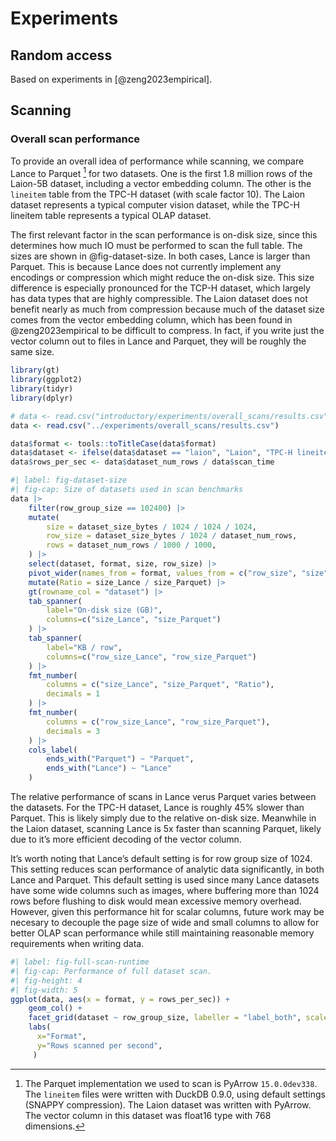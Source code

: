 # Experiments

## Random access

Based on experiments in [@zeng2023empirical].

## Scanning


### Overall scan performance

To provide an overall idea of performance while scanning, we compare Lance to Parquet [^parquet-scan-note] for two datasets. One is the first 1.8 million rows of the Laion-5B dataset, including a vector embedding column. The other is the `lineitem` table from the TPC-H dataset (with scale factor 10). The Laion dataset represents a typical computer vision dataset, while the TPC-H lineitem table represents a typical OLAP dataset.

[^parquet-scan-note]: The Parquet implementation we used to scan is PyArrow `15.0.0dev338`. The `lineitem` files were written with DuckDB 0.9.0, using default settings (SNAPPY compression). The Laion dataset was written with PyArrow. The vector column in this dataset was float16 type with 768 dimensions.

The first relevant factor in the scan performance is on-disk size, since this determines how much IO must be performed to scan the full table. The sizes are shown in @fig-dataset-size. In both cases, Lance is larger than Parquet. This is because Lance does not currently implement any encodings or compression which might reduce the on-disk size. This size difference is especially pronounced for the TCP-H dataset, which largely has data types that are highly compressible. The Laion dataset does not benefit nearly as much from compression because much of the dataset size comes from the vector embedding column, which has been found in @zeng2023empirical to be difficult to compress. In fact, if you write just the vector column out to files in Lance and Parquet, they will be roughly the same size.

```r
library(gt)
library(ggplot2)
library(tidyr)
library(dplyr)

# data <- read.csv("introductory/experiments/overall_scans/results.csv")
data <- read.csv("../experiments/overall_scans/results.csv")

data$format <- tools::toTitleCase(data$format)
data$dataset <- ifelse(data$dataset == "laion", "Laion", "TPC-H lineitem")
data$rows_per_sec <- data$dataset_num_rows / data$scan_time
```


```r
#| label: fig-dataset-size
#| fig-cap: Size of datasets used in scan benchmarks
data |>
    filter(row_group_size == 102400) |>
    mutate(
        size = dataset_size_bytes / 1024 / 1024 / 1024,
        row_size = dataset_size_bytes / 1024 / dataset_num_rows,
        rows = dataset_num_rows / 1000 / 1000,
    ) |>
    select(dataset, format, size, row_size) |>
    pivot_wider(names_from = format, values_from = c("row_size", "size")) |>
    mutate(Ratio = size_Lance / size_Parquet) |>
    gt(rowname_col = "dataset") |>
    tab_spanner(
        label="On-disk size (GB)",
        columns=c("size_Lance", "size_Parquet")
    ) |>
    tab_spanner(
        label="KB / row",
        columns=c("row_size_Lance", "row_size_Parquet")
    ) |>
    fmt_number(
        columns = c("size_Lance", "size_Parquet", "Ratio"),
        decimals = 1
    ) |>
    fmt_number(
        columns = c("row_size_Lance", "row_size_Parquet"),
        decimals = 3
    ) |>
    cols_label(
        ends_with("Parquet") ~ "Parquet",
        ends_with("Lance") ~ "Lance"
    )
```

The relative performance of scans in Lance verus Parquet varies between the datasets. For the TPC-H dataset, Lance is roughly 45% slower than Parquet. This is likely simply due to the relative on-disk size. Meanwhile in the Laion dataset, scanning Lance is 5x faster than scanning Parquet, likely due to it's more efficient decoding of the vector column.

It's worth noting that Lance's default setting is for row group size of 1024. This setting reduces scan performance of analytic data significantly, in both Lance and Parquet. This default setting is used since many Lance datasets have some wide columns such as images, where buffering more than 1024 rows before flushing to disk would mean excessive memory overhead. However, given this performance hit for scalar columns, future work may be necesary to decouple the page size of wide and small columns to allow for better OLAP scan performance while still maintaining reasonable memory requirements when writing data.

```r
#| label: fig-full-scan-runtime
#| fig-cap: Performance of full dataset scan.
#| fig-height: 4
#| fig-width: 5
ggplot(data, aes(x = format, y = rows_per_sec)) +
    geom_col() +
    facet_grid(dataset ~ row_group_size, labeller = "label_both", scales = "free_y") +
    labs(
      x="Format",
      y="Rows scanned per second",
     )
```
